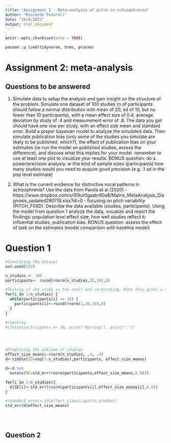 ```yaml
---
title: "Assignment 2 - Meta-analysis of pitch in schizophrenia"
author: "Riccardo Fusaroli"
date: "16/8/2022"
output: html_document
---
```


```r
knitr::opts_chunk$set(echo = TRUE)

pacman::p_load(tidyverse, brms, pracma)
```

# Assignment 2: meta-analysis

## Questions to be answered

1. Simulate data to setup the analysis and gain insight on the structure of the problem. Simulate one dataset of 100 studies (n of participants should follow a normal distribution with mean of 20, sd of 10, but no fewer than 10 participants), with a mean effect size of 0.4, average deviation by study of .4 and measurement error of .8. The data you get should have one row per study, with an effect size mean and standard error. Build a proper bayesian model to analyze the simulated data. Then simulate publication bias (only some of the studies you simulate are likely to be published, which?), the effect of publication bias on your estimates (re-run the model on published studies, assess the difference), and discuss what this implies for your model. remember to use at least one plot to visualize your results. 
BONUS question: do a power/precision analysis: w this kind of sample sizes (participants) how many studies would you need to acquire good precision (e.g. .1 sd in the pop level estimate)

2. What is the current evidence for distinctive vocal patterns in schizophrenia? 
Use the data from Parola et al (2020) - https://www.dropbox.com/s/0l9ur0gaabr80a8/Matrix_MetaAnalysis_Diagnosis_updated290719.xlsx?dl=0 - focusing on pitch variability (PITCH_F0SD).  Describe the data available (studies, participants). Using the model from question 1 analyze the data, visualize and report the findings: population level effect size; how well studies reflect it; influential studies, publication bias. 
BONUS question: assess the effect of task on the estimates (model comparison with baseline model)


# Question 1

```r
#Simulating the dataset
set.seed(122)

n_studies <- 100
participants<- round(rnorm(n_studies,20,10),0)

#Testing if any study is too small and reiterating. Note this gives a sharp positively skewed distribution
for(i in 1:n_studies) {
  while(participants[i] <= 10) {
    participants[i]<-round(rnorm(1,20,10),0)
  }
}

#Checking
#ifelse(participants <= 10, print("Warning"), print("."))




#Predicting the outcome of studies
effect_size_means<-rnorm(n_studies, .4, .4)
d<-tibble(ID=seq(1:n_studies),participants, effect_size_means)

d<-d %>% 
  mutate(SE=std_err(rnorm(participants,effect_size_means,0.8)))

for(i in 1:n_studies){
  d$SE[i]<-std_err(rnorm(participants[i],effect_size_means[i],0.8))
}

#standard_error<-sd(effect_sizes)/sqrt(n_studies)
std_err(d$effect_size_means)





```

## Question 2

```r


```


